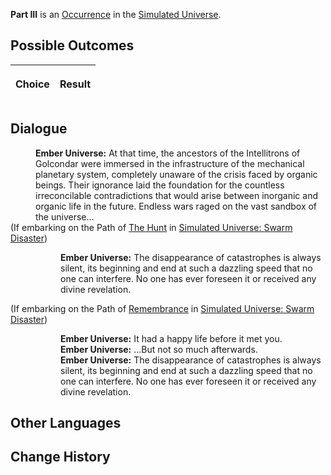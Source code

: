 {{Simulated Universe Event Infobox
|title         = Part III
|image         = 3.png
|type          =
|domains_su    = 
|domains_ext   = 
|domains_swarm = 
|domains_gng   = 
|requirements  =
|prev          = 
|next          = 
|indexRewards  =
|characters    = 
}}
'''Part III''' is an [[Simulated Universe/Occurrence|Occurrence]] in the [[Simulated Universe]].

==Possible Outcomes==
{| class="article-table"
!Choice
!Result

|}

<!--
==Gameplay Notes==

-->
==Dialogue==
{{Dialogue Start}}
:'''Ember Universe:''' At that time, the ancestors of the Intellitrons of Golcondar were immersed in the infrastructure of the mechanical planetary system, completely unaware of the crisis faced by organic beings. Their ignorance laid the foundation for the countless irreconcilable contradictions that would arise between inorganic and organic life in the future. Endless wars raged on the vast sandbox of the universe...
;(If embarking on the Path of [[Simulated Universe/Paths#The Hunt|The Hunt]] in [[Simulated Universe: Swarm Disaster]])
:{{SU Special Dialogue|The Hunt|Move the universe sandbox.|The sandbox simulation is like magic happening in your hands...}}
::'''Ember Universe:''' The disappearance of catastrophes is always silent, its beginning and end at such a dazzling speed that no one can interfere. No one has ever foreseen it or received any divine revelation.
;(If embarking on the Path of [[Simulated Universe/Paths#Remembrance|Remembrance]] in [[Simulated Universe: Swarm Disaster]])
:{{SU Special Dialogue|Remembrance|I'm more concerned about the origins of that Depth Crawler.|You've developed an emotional attachment to it.}}
::'''Ember Universe:''' It had a happy life before it met you.
::'''Ember Universe:''' ...But not so much afterwards.
::'''Ember Universe:''' The disappearance of catastrophes is always silent, its beginning and end at such a dazzling speed that no one can interfere. No one has ever foreseen it or received any divine revelation.
{{Dialogue End}}

==Other Languages==
{{Other Languages
|en   = Part III
|zhs  = 其三
|zht  = 其三
|ja   = その3
|ko   = III
|es   = Parte III
|fr   = Partie III
|ru   = III
|th   = ตอน 3
|vi   = Phần 3
|de   = Teil 3
|id   = Bagian III
|pt   = Parte III
}}

==Change History==
{{Change History|1.0}}
